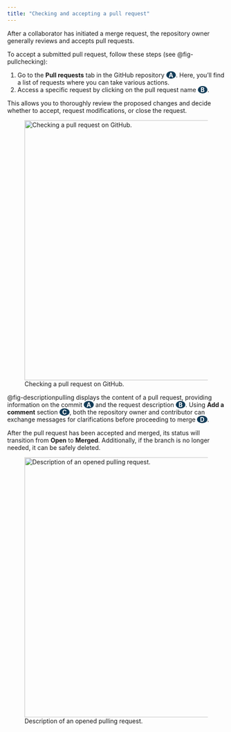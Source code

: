 ```yaml
---
title: "Checking and accepting a pull request"
---
```

After a collaborator has initiated a merge request, the repository owner generally reviews and accepts pull requests.

To accept a submitted pull request, follow these steps (see @fig-pullchecking):

 1.   Go to the **Pull requests** tab in the GitHub repository [[-]{style="color: #143D59"}A[-]{style="color: #143D59"}]{style="color: white; font-weight: bold; background-color: #143D59; border-radius: 50%;"}. Here, you'll find a list of requests where you can take various actions.
 2.   Access a specific request by clicking on the pull request name [[-]{style="color: #143D59"}B[-]{style="color: #143D59"}]{style="color: white; font-weight: bold; background-color: #143D59; border-radius: 50%;"}. 

This allows you to thoroughly review the proposed changes and decide whether to accept, request modifications, or close the request.


![Checking a pull request on GitHub.](images/pullchecking.svg){#fig-pullchecking .absolute top=160 left=380 width="600"}


@fig-descriptionpulling displays the content of a pull request, providing information on the commit [[-]{style="color: #143D59"}A[-]{style="color: #143D59"}]{style="color: white; font-weight: bold; background-color: #143D59; border-radius: 50%;"} and the request description [[-]{style="color: #143D59"}B[-]{style="color: #143D59"}]{style="color: white; font-weight: bold; background-color: #143D59; border-radius: 50%;"}. Using **Add a comment** section [[-]{style="color: #143D59"}C[-]{style="color: #143D59"}]{style="color: white; font-weight: bold; background-color: #143D59; border-radius: 50%;"}, both the repository owner and contributor can exchange messages for clarifications before proceeding to merge [[-]{style="color: #143D59"}D[-]{style="color: #143D59"}]{style="color: white; font-weight: bold; background-color: #143D59; border-radius: 50%;"}.

After the pull request has been accepted and merged, its status will transition from **Open** to **Merged**. Additionally, if the branch is no longer needed, it can be safely deleted.


![Description of an opened pulling request.](images/descriptionpulling.svg){#fig-descriptionpulling .absolute top=160 left=380 width="600"}

 